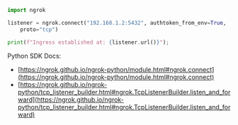 ```python
import ngrok

listener = ngrok.connect("192.168.1.2:5432", authtoken_from_env=True,
    proto="tcp")

print(f"Ingress established at: {listener.url()}");
```

Python SDK Docs:

- [https://ngrok.github.io/ngrok-python/module.html#ngrok.connect](https://ngrok.github.io/ngrok-python/module.html#ngrok.connect)
- [https://ngrok.github.io/ngrok-python/tcp_listener_builder.html#ngrok.TcpListenerBuilder.listen_and_forward](https://ngrok.github.io/ngrok-python/tcp_listener_builder.html#ngrok.TcpListenerBuilder.listen_and_forward)
